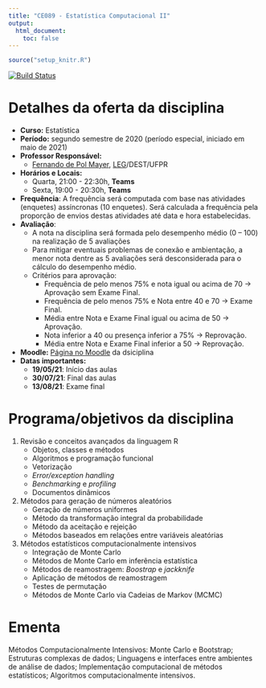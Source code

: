 ```yaml
---
title: "CE089 - Estatística Computacional II"
output:
  html_document:
    toc: false
---
```


```r
source("setup_knitr.R")
```

[![Build Status](https://travis-ci.org/leg-ufpr/ce089.svg?branch=master)](https://travis-ci.org/leg-ufpr/ce089)

<!-- <div class="alert alert-danger" role="alert"> -->
<!-- </div> -->

# Detalhes da oferta da disciplina

- **Curso:** Estatística
- **Período:** segundo semestre de 2020 (período especial, iniciado em
  maio de 2021)
- **Professor Responsável:**
  - [Fernando de Pol Mayer][], [LEG][]/DEST/UFPR
  <!-- - [Walmes Marques Zeviani][], [LEG][]/DEST/UFPR -->
- **Horários e Locais:**
  - Quarta, 21:00 - 22:30h, **Teams**
  - Sexta, 19:00 - 20:30h, **Teams**
<!-- - **Horários de atendimento dos professores:** -->
<!--     - Quartas e quintas, 14:00 - 19:00 (preferenciais). Outros horários -->
<!--       podem ser agendados previamente por email. -->
- **Frequência**: A frequência será computada com base nas atividades
(enquetes) assíncronas (10 enquetes). Será calculada a frequência pela
proporção de envios destas atividades até data e hora estabelecidas.
- **Avaliação**:
  - A nota na disciplina será formada pelo desempenho médio (0 – 100) na
    realização de 5 avaliações
  - Para mitigar eventuais problemas de conexão e ambientação, a menor
    nota dentre as 5 avaliações será desconsiderada para o cálculo do
    desempenho médio.
  - Critérios para aprovação:
    - Frequência de pelo menos 75% e nota igual ou acima de 70 →
    Aprovação sem Exame Final.
    - Frequência de pelo menos 75% e Nota entre 40 e 70 → Exame Final.
    - Média entre Nota e Exame Final igual ou acima de 50 → Aprovação.
    - Nota inferior a 40 ou presença inferior a 75% → Reprovação.
    - Média entre Nota e Exame Final inferior a 50 → Reprovação.
<!-- - **Oferta anterior:** [2018/2](http://leg.ufpr.br/~walmes/ensino/EC2/) -->
- **Moodle:** [Página no
  Moodle](https://ufprvirtual.ufpr.br/course/view.php?id=18647) da
  dsiciplina
- **Datas importantes:**
    - **19/05/21**: Início das aulas
    - **30/07/21**: Final das aulas
    - **13/08/21**: Exame final

# Programa/objetivos da disciplina

1. Revisão e conceitos avançados da linguagem R
   - Objetos, classes e métodos
   - Algoritmos e programação funcional
   - Vetorização
   - *Error/exception handling*
   - *Benchmarking* e *profiling*
   <!-- - R e C++ -->
   - Documentos dinâmicos
2. Métodos para geração de números aleatórios
   - Geração de números uniformes
   - Método da transformação integral da probabilidade
   - Método da aceitação e rejeição
   - Métodos baseados em relações entre variáveis aleatórias
   <!-- - Métodos baseados em Cadeias de Markov. -->
3. Métodos estatísticos computacionalmente intensivos
   - Integração de Monte Carlo
   - Métodos de Monte Carlo em inferência estatística
   - Métodos de reamostragem: *Boostrap* e *jackknife*
   - Aplicação de métodos de reamostragem
   - Testes de permutação
   - Métodos de Monte Carlo via Cadeias de Markov (MCMC)
<!-- 4. Otimização -->
<!--    - Métodos numéricos no R -->
<!--    - Métodos de otimização -->

# Ementa

Métodos Computacionalmente Intensivos: Monte Carlo e Bootstrap;
Estruturas complexas de dados; Linguagens e interfaces entre ambientes
de análise de dados; Implementação computacional de métodos
estatísticos; Algoritmos computacionalmente intensivos.

<!-- links -->

[Fernando de Pol Mayer]: http://leg.ufpr.br/~fernandomayer
[Walmes Marques Zeviani]: http://leg.ufpr.br/~walmes
[LEG]: http://www.leg.ufpr.br
[Resolução 64/18 - CEPE]: http://www.soc.ufpr.br/portal/wp-content/uploads/2018/11/cepe-64-18-atualizada.pdf
